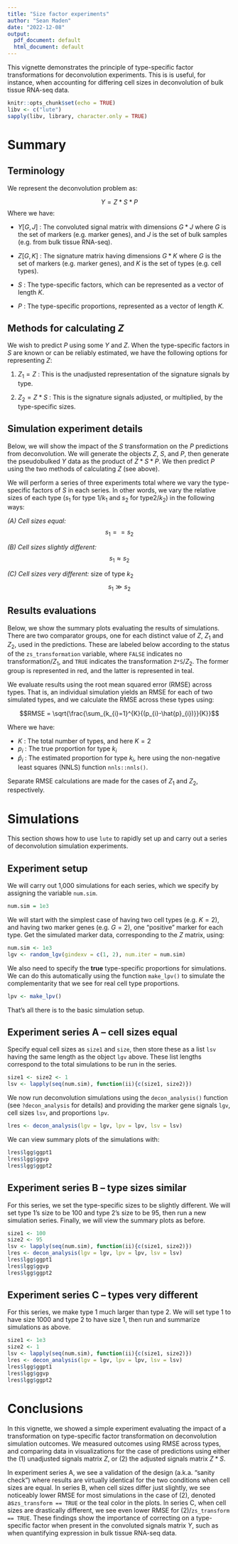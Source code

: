 ```yaml
---
title: "Size factor experiments"
author: "Sean Maden"
date: "2022-12-08"
output:
  pdf_document: default
  html_document: default
---
```


This vignette demonstrates the principle of type-specific factor transformations 
for deconvolution experiments. This is is useful, for instance, when accounting
for differing cell sizes in deconvolution of bulk tissue RNA-seq data.

```r
knitr::opts_chunk$set(echo = TRUE)
libv <- c("lute")
sapply(libv, library, character.only = TRUE)
```

# Summary

## Terminology

We represent the deconvolution problem as:

$$Y = Z * S * P$$
Where we have:

* $Y[G,J]$ : The convoluted signal matrix with dimensions $G*J$ where $G$ is the set 
of markers (e.g. marker genes), and $J$ is the set of bulk samples (e.g. from 
bulk tissue RNA-seq).

* $Z[G,K]$ : The signature matrix having dimensions $G * K$ where $G$ is the set of
markers (e.g. marker genes), and $K$ is the set of types (e.g. cell types).

* $S$ : The type-specific factors, which can be represented as a vector of length
 $K$.

* $P$ : The type-specific proportions, represented as a vector of length $K$.

## Methods for calculating $Z$

We wish to predict $P$ using some $Y$ and $Z$. When the type-specific factors
in $S$ are known or can be reliably estimated, we have the following options for 
representing $Z$:

1. $Z_{1} = Z$ : This is the unadjusted representation of the signature signals by type.

2. $Z_{2} = Z*S$ : This is the signature signals adjusted, or multiplied, by the 
type-specific sizes.

## Simulation experiment details

Below, we will show the impact of the $S$ transformation on the $P$ predictions
from deconvolution. We will generate the objects $Z$, $S$, and $P$, then generate 
the pseudobulked $Y$ data as the product of $Z*S*P$. We then predict $P$ using the
two methods of calculating $Z$ (see above). 

We will perform a series of three experiments total where we vary the type-specific 
factors of $S$ in each series. In other words, we vary the relative sizes of each 
type ($s_{1}$ for type 1/$k_{1}$ and $s_{2}$ for type2/$k_{2}$) in the following ways: 

*(A) Cell sizes equal:*
$$s_{1} == s_{2}$$

*(B) Cell sizes slightly different:*
$$s_{1} \approx s_{2}$$

*(C) Cell sizes very different:*
size of type $k_{2}$
$$s_{1} \gg s_{2}$$ 

## Results evaluations

Below, we show the summary plots evaluating the results of simulations. There are
two comparator groups, one for each distinct value of $Z$, $Z_{1}$ and $Z_{2}$, 
used in the predictions. These are labeled below according to the status of the `zs_transformation` variable, where `FALSE` indicates no transformation/$Z_{1}$, 
and `TRUE` indicates the transformation `Z*S`/$Z_{2}$. The former group is represented 
in red, and the latter is represented in teal. 

We evaluate results using the root mean squared error (RMSE) across types. That 
is, an individual simulation yields an RMSE for each of two simulated types, and 
we calculate the RMSE across these types using:

$$RMSE = \sqrt{\frac{\sum_{k_{i}=1}^{K}{(p_{i}-\hat{p}_{i})}}{K}}$$

Where we have:

* $K$ : The total number of types, and here $K = 2$
* $p_{i}$ : The true proportion for type $k_{i}$
* $\hat{p}_{i}$ : The estimated proportion for type $k_{i}$, here using the 
non-negative least squares (NNLS) function `nnls::nnls()`.

Separate RMSE calculations are made for the cases of $Z_{1}$ and $Z_{2}$, 
respectively.

# Simulations

This section shows how to use `lute` to rapidly set up and carry out a series of deconvolution simulation experiments.

## Experiment setup

We will carry out 1,000 simulations for each series, which we specify
by assigning the variable `num.sim`.

```r
num.sim = 1e3
```

We will start with the simplest case of having two cell types (e.g. $K = 2$), 
and having two marker genes (e.g. $G = 2$), one "positive" marker for each type.
Get the simulated marker data, corresponding to the $Z$ matrix, using:

```r
num.sim <- 1e3
lgv <- random_lgv(gindexv = c(1, 2), num.iter = num.sim)
```

We also need to specify the **true** type-specific proportions for simulations. We can do
this automatically using the function `make_lpv()` to simulate the complementarity
that we see for real cell type proportions.

```r
lpv <- make_lpv()
```

That's all there is to the basic simulation setup.

## Experiment series A -- cell sizes equal

Specify equal cell sizes as `size1` and `size`, then store these as a list `lsv` 
having the same length as the object `lgv` above. These list lengths correspond 
to the total simulations to be run in the series.

```r
size1 <- size2 <- 1
lsv <- lapply(seq(num.sim), function(ii){c(size1, size2)})
```

We now run deconvolution simulations using the `decon_analysis()` function (see 
`?decon_analysis` for details) and providing the marker gene signals `lgv`, cell 
sizes `lsv`, and proportions `lpv`.

```r
lres <- decon_analysis(lgv = lgv, lpv = lpv, lsv = lsv)
```

We can view summary plots of the simulations with:

```r
lres$lgg$ggpt1
lres$lgg$ggvp
lres$lgg$ggpt2
```

## Experiment series B -- type sizes similar

For this series, we set the type-specific sizes to be slightly different. We will
set type 1's size to be 100 and type 2's size to be 95, then run a new simulation 
series. Finally, we will view the summary plots as before.

```r
size1 <- 100
size2 <- 95
lsv <- lapply(seq(num.sim), function(ii){c(size1, size2)})
lres <- decon_analysis(lgv = lgv, lpv = lpv, lsv = lsv)
lres$lgg$ggpt1
lres$lgg$ggvp
lres$lgg$ggpt2
```

## Experiment series C -- types very different

For this series, we make type 1 much larger than type 2. We will set type 1 to
have size 1000 and type 2 to have size 1, then run and summarize simulations as
above.

```r
size1 <- 1e3
size2 <- 1
lsv <- lapply(seq(num.sim), function(ii){c(size1, size2)})
lres <- decon_analysis(lgv = lgv, lpv = lpv, lsv = lsv)
lres$lgg$ggpt1
lres$lgg$ggvp
lres$lgg$ggpt2
```

# Conclusions

In this vignette, we showed a simple experiment evaluating the impact of a 
transformation on type-specific factor transformation on deconvolution simulation 
outcomes. We measured outcomes using RMSE across types, and comparing data in 
visualizations for the case of predictions using either the (1) unadjusted signals 
matrix $Z$, or (2) the adjusted signals matrix $Z*S$. 

In experiment series A, we see a validation of the design (a.k.a. "sanity check") 
where results are virtually identical for the two conditions when cell sizes are equal.
In series B, when cell sizes differ just slightly, we see noticeably lower RMSE 
for most simulations in the case of (2), denoted as`zs_transform == TRUE` or the 
teal color in the plots. In series C, when cell sizes are drastically different,
we see even lower RMSE for (2)/`zs_transform == TRUE`. These findings show the 
importance of correcting on a type-specific factor when present in the convoluted
signals matrix $Y$, such as when quantifying expression in bulk tissue RNA-seq data.
